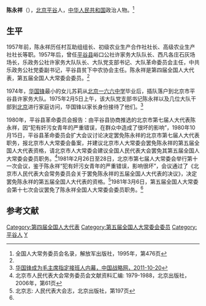 {{Otheruses|subject=[[中國|中國]]政治人物|other=其他同名人物|陳永祥}}

'''陈永祥'''（{{bd|1923年|||}}），[[北京|北京]][[平谷|平谷]]人，[[中华人民共和国|中华人民共和国]]政治人物。<ref name=ml>全国人大常务委员会名录，解放军出版社，1995年，第476页</ref>

==生平==
1957年前，陈永祥历任村互助组组长、初级农业生产合作社社长、高级农业生产社社长等职。1957年后，曾任[[平谷县|平谷县]]峪口公社许家务大队队长、西凡各庄石灰场场长，乐政务公社许家务大队队长、大队党支部书记、大队革命委员会主任，中共乐政务公社党委副书记，平谷县贫下中农协会主任。陈永祥是第四届全国人大代表，第五届全国人大常委会委员。<ref name=ml/>

1974年，[[华国锋|华国锋]]最小的女儿苏莉从[[北京一六六中学|北京一六六中学]]毕业后，插队落户到北京市平谷县许家务大队。1975年2月5日上午，该大队党支部书记陈永祥以及几位大队干部到[[北京|北京]]进行家庭访问，华国锋以家长身份接待了他们。<ref>[http://mil.chinaiiss.com/html/201110/20/a41ea1_2.html 华国锋成为毛主席指定接班人内幕，中国战略网，2011-10-20]{{Dead link|date=2019年12月 |bot=InternetArchiveBot |fix-attempted=yes }}</ref>

1980年，平谷县革命委员会报告：由平谷县协商推选的北京市第七届人大代表陈永祥，因“犯有奸污女青年的严重错误，在群众中造成了很坏的影响”，1980年10月15日，平谷县革命委员会扩大会议讨论决定罢免陈永祥的北京市第七届人大代表职务，报北京市人大常委会备案，并建议北京市人大常委会罢免陈永祥的第五届全国人大代表资格，请北京市人大常委会建议全国人民代表大会罢免其第五届全国人大常委会委员职务。<ref>北京市人民代表大会常务委员会文献资料汇编: 1979-1988，北京出版社，2006年，第61页</ref>1981年2月26日至28日，北京市第七届人大常委会举行第十一次会议，鉴于陈永祥“犯有奸污女青年的严重错误，影响很坏”，会议通过了《北京市人民代表大会常务委员会关于罢免陈永祥的五届全国人大代表的决议》，决定罢免陈永祥的第五届全国人大代表的资格。<ref>北京志: 人民代表大会志，北京出版社，第197页</ref>1981年3月6日，第五届全国人大常委会第十七次会议罢免了陈永祥全国人大常委会委员职务。<ref name=ml/>

==参考文献==
{{reflist}}

{{DEFAULTSORT:Chen陈}}
[[Category:第四届全国人大代表|Category:第四届全国人大代表]]
[[Category:第五届全国人大常委会委员|Category:第五届全国人大常委会委员]]
[[Category:平谷人|Category:平谷人]]
[[Category:陈姓|Y]]